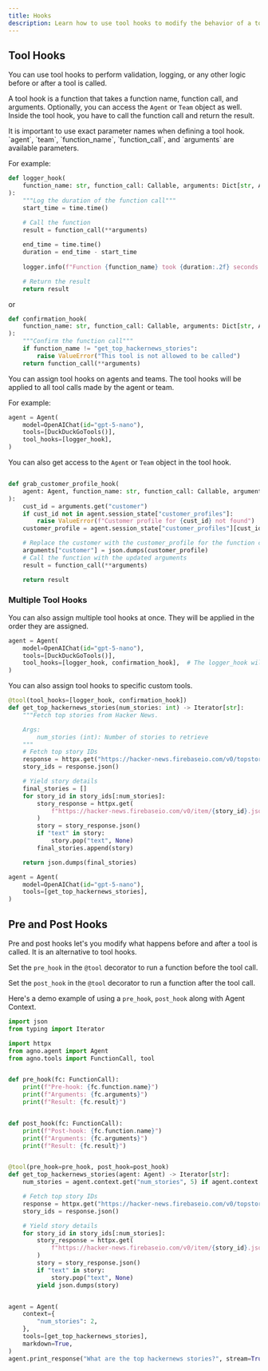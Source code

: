 ```yaml
---
title: Hooks
description: Learn how to use tool hooks to modify the behavior of a tool.
---
```


## Tool Hooks
You can use tool hooks to perform validation, logging, or any other logic before or after a tool is called.

A tool hook is a function that takes a function name, function call, and arguments. Optionally, you can access the `Agent` or `Team` object as well.  Inside the tool hook, you have to call the function call and return the result.

<Note>
It is important to use exact parameter names when defining a tool hook. `agent`, `team`, `function_name`, `function_call`, and `arguments` are available parameters.
</Note>

For example:

```python
def logger_hook(
    function_name: str, function_call: Callable, arguments: Dict[str, Any]
):
    """Log the duration of the function call"""
    start_time = time.time()

    # Call the function
    result = function_call(**arguments)
    
    end_time = time.time()
    duration = end_time - start_time
    
    logger.info(f"Function {function_name} took {duration:.2f} seconds to execute")

    # Return the result
    return result
```

or 

```python
def confirmation_hook(
    function_name: str, function_call: Callable, arguments: Dict[str, Any]
):
    """Confirm the function call"""
    if function_name != "get_top_hackernews_stories":
        raise ValueError("This tool is not allowed to be called")
    return function_call(**arguments)
```

You can assign tool hooks on agents and teams.  The tool hooks will be applied to all tool calls made by the agent or team.

For example:

```python
agent = Agent(
    model=OpenAIChat(id="gpt-5-nano"),
    tools=[DuckDuckGoTools()],
    tool_hooks=[logger_hook],
)
```

You can also get access to the `Agent` or `Team` object in the tool hook.

```python

def grab_customer_profile_hook(
    agent: Agent, function_name: str, function_call: Callable, arguments: Dict[str, Any]
):
    cust_id = arguments.get("customer")
    if cust_id not in agent.session_state["customer_profiles"]:
        raise ValueError(f"Customer profile for {cust_id} not found")
    customer_profile = agent.session_state["customer_profiles"][cust_id]

    # Replace the customer with the customer_profile for the function call
    arguments["customer"] = json.dumps(customer_profile)
    # Call the function with the updated arguments
    result = function_call(**arguments)

    return result
```

### Multiple Tool Hooks

You can also assign multiple tool hooks at once. They will be applied in the order they are assigned.

```python
agent = Agent(
    model=OpenAIChat(id="gpt-5-nano"),
    tools=[DuckDuckGoTools()],
    tool_hooks=[logger_hook, confirmation_hook],  # The logger_hook will run on the outer layer, and the confirmation_hook will run on the inner layer
)
```

You can also assign tool hooks to specific custom tools.

```python
@tool(tool_hooks=[logger_hook, confirmation_hook])
def get_top_hackernews_stories(num_stories: int) -> Iterator[str]:
    """Fetch top stories from Hacker News.

    Args:
        num_stories (int): Number of stories to retrieve
    """
    # Fetch top story IDs
    response = httpx.get("https://hacker-news.firebaseio.com/v0/topstories.json")
    story_ids = response.json()

    # Yield story details
    final_stories = []
    for story_id in story_ids[:num_stories]:
        story_response = httpx.get(
            f"https://hacker-news.firebaseio.com/v0/item/{story_id}.json"
        )
        story = story_response.json()
        if "text" in story:
            story.pop("text", None)
        final_stories.append(story)

    return json.dumps(final_stories)

agent = Agent(
    model=OpenAIChat(id="gpt-5-nano"),
    tools=[get_top_hackernews_stories],
)
```

## Pre and Post Hooks

Pre and post hooks let's you modify what happens before and after a tool is called. It is an alternative to tool hooks.

Set the `pre_hook` in the `@tool` decorator to run a function before the tool call.

Set the `post_hook` in the `@tool` decorator to run a function after the tool call.

Here's a demo example of using a `pre_hook`, `post_hook` along with Agent Context.

```python pre_and_post_hooks.py
import json
from typing import Iterator

import httpx
from agno.agent import Agent
from agno.tools import FunctionCall, tool


def pre_hook(fc: FunctionCall):
    print(f"Pre-hook: {fc.function.name}")
    print(f"Arguments: {fc.arguments}")
    print(f"Result: {fc.result}")


def post_hook(fc: FunctionCall):
    print(f"Post-hook: {fc.function.name}")
    print(f"Arguments: {fc.arguments}")
    print(f"Result: {fc.result}")


@tool(pre_hook=pre_hook, post_hook=post_hook)
def get_top_hackernews_stories(agent: Agent) -> Iterator[str]:
    num_stories = agent.context.get("num_stories", 5) if agent.context else 5

    # Fetch top story IDs
    response = httpx.get("https://hacker-news.firebaseio.com/v0/topstories.json")
    story_ids = response.json()

    # Yield story details
    for story_id in story_ids[:num_stories]:
        story_response = httpx.get(
            f"https://hacker-news.firebaseio.com/v0/item/{story_id}.json"
        )
        story = story_response.json()
        if "text" in story:
            story.pop("text", None)
        yield json.dumps(story)


agent = Agent(
    context={
        "num_stories": 2,
    },
    tools=[get_top_hackernews_stories],
    markdown=True,
)
agent.print_response("What are the top hackernews stories?", stream=True)
```